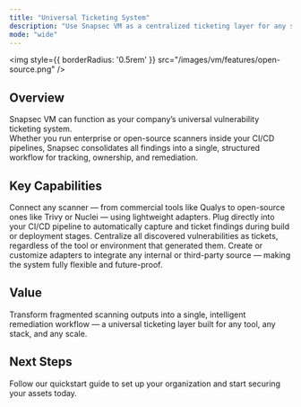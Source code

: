 ```yaml
---
title: "Universal Ticketing System"
description: "Use Snapsec VM as a centralized ticketing layer for any scanner or CI/CD workflow — powered by adapters."
mode: "wide"
---
```


<img
  style={{ borderRadius: '0.5rem' }}
  src="/images/vm/features/open-source.png"
/>

## Overview

Snapsec VM can function as your company’s universal vulnerability ticketing system.  
Whether you run enterprise or open-source scanners inside your CI/CD pipelines, Snapsec consolidates all findings into a single, structured workflow for tracking, ownership, and remediation.

## Key Capabilities

<Columns cols={2}>
  <Card title="Scanner-Agnostic Architecture" icon="infinity">
    Connect any scanner — from commercial tools like Qualys to open-source ones like Trivy or Nuclei — using lightweight adapters.
  </Card>
  <Card title="CI/CD Integration" icon="code-branch">
    Plug directly into your CI/CD pipeline to automatically capture and ticket findings during build or deployment stages.
  </Card>
  <Card title="Unified Ticketing Dashboard" icon="table-cells-large">
    Centralize all discovered vulnerabilities as tickets, regardless of the tool or environment that generated them.
  </Card>
  <Card title="Extensible Adapters" icon="puzzle-piece">
    Create or customize adapters to integrate any internal or third-party source — making the system fully flexible and future-proof.
  </Card>
</Columns>

## Value

Transform fragmented scanning outputs into a single, intelligent remediation workflow — a universal ticketing layer built for any tool, any stack, and any scale.


## Next Steps

<Card title="Explore Live Demo Now" icon="arrow-right" href="https://suite.snapsec.co/demo">
  Follow our quickstart guide to set up your organization and start securing your assets today.
</Card>